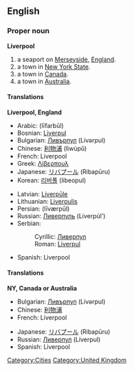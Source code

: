 ==English==
{{wikipedia}}
===Proper noun===
'''Liverpool'''

# a seaport on [[Merseyside]], [[England]].
# a town in [[New York State]].
# a town in [[Canada]].
# a town in [[Australia]].

====Translations====
'''Liverpool, England'''
{{top}}
*Arabic: {{ARchar|[[ليفربول]]}} (līfarbūl)
*Bosnian: [[Liverpul]] {{m}}
*Bulgarian: [[Ливърпул]] (Livərpul) {{m}}
*Chinese: [[利物浦]] (lìwùpŭ)
*French: Liverpool
*Greek: [[Λίβερπουλ]]
*Japanese: [[リバプール]] (Ribapūru)
*Korean: [[리버풀]] (libeopul)
{{mid}}
*Latvian: [[Liverpūle]]
*Lithuanian: [[Liverpulis]]
*Persian: {{FAchar|[[لیورپول]]}} (līværpūl)
*Russian: [[Ливерпуль]] (Liverpúl’) {{m}}
*Serbian:
*:Cyrillic: [[Ливерпул]] {{m}}
*:Roman: [[Liverpul]] {{m}}
*Spanish: Liverpool {{m}}
{{bottom}}

====Translations====
'''NY, Canada or Australia'''
{{top}}
*Bulgarian: [[Ливърпул]] (Livərpul) {{m}}
*Chinese: [[利物浦]]
*French: Liverpool
{{mid}}
*Japanese: [[リバプール]] (Ribapūru)
*Russian: [[Ливерпул]] (Líverpul) {{m}}
*Spanish: Liverpool {{m}}
{{bottom}}

[[Category:Cities]]
[[Category:United Kingdom]]